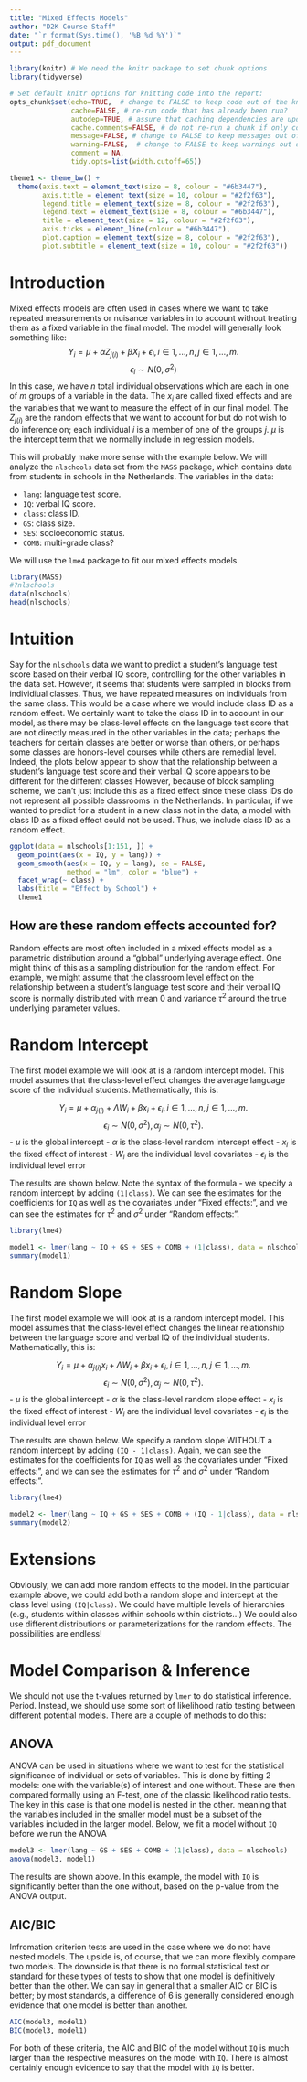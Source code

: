 ```yaml
---
title: "Mixed Effects Models"
author: "D2K Course Staff"
date: "`r format(Sys.time(), '%B %d %Y')`"
output: pdf_document
---
```


```r
library(knitr) # We need the knitr package to set chunk options
library(tidyverse)

# Set default knitr options for knitting code into the report:
opts_chunk$set(echo=TRUE,  # change to FALSE to keep code out of the knitted document
               cache=FALSE, # re-run code that has already been run?
               autodep=TRUE, # assure that caching dependencies are updated correctly
               cache.comments=FALSE, # do not re-run a chunk if only comments are changed
               message=FALSE, # change to FALSE to keep messages out of the knitted document
               warning=FALSE,  # change to FALSE to keep warnings out of the knitted document
               comment = NA,
               tidy.opts=list(width.cutoff=65))

theme1 <- theme_bw() +
  theme(axis.text = element_text(size = 8, colour = "#6b3447"),
        axis.title = element_text(size = 10, colour = "#2f2f63"),
        legend.title = element_text(size = 8, colour = "#2f2f63"),
        legend.text = element_text(size = 8, colour = "#6b3447"), 
        title = element_text(size = 12, colour = "#2f2f63"), 
        axis.ticks = element_line(colour = "#6b3447"),
        plot.caption = element_text(size = 8, colour = "#2f2f63"),
        plot.subtitle = element_text(size = 10, colour = "#2f2f63"))
```

# Introduction

Mixed effects models are often used in cases where we want to take repeated measurements or nuisance variables in to account without treating them as a fixed variable in the final model. The model will generally look something like: $$Y_i = \mu + \alpha Z_{j(i)}+ \beta X_i + \epsilon_i, i \in 1, ..., n, j \in 1, ..., m.$$ $$\epsilon_i \sim N(0, \sigma^2)$$ In this case, we have $n$ total individual observations which are each in one of $m$ groups of a variable in the data. The $x_i$ are called fixed effects and are the variables that we want to measure the effect of in our final model. The $Z_{j(i)}$ are the random effects that we want to account for but do not wish to do inference on; each individual $i$ is a member of one of the groups $j$. $\mu$ is the intercept term that we normally include in regression models.

This will probably make more sense with the example below. We will analyze the `nlschools` data set from the `MASS` package, which contains data from students in schools in the Netherlands. The variables in the data:

- `lang`: language test score.
- `IQ`: verbal IQ score.
- `class`: class ID.
- `GS`: class size.
- `SES`: socioeconomic status.
- `COMB`: multi-grade class?

We will use the `lme4` package to fit our mixed effects models.

\newpage

```r
library(MASS)
#?nlschools
data(nlschools)
head(nlschools)
```

# Intuition

Say for the `nlschools` data we want to predict a student's language test score based on their verbal IQ score, controlling for the other variables in the data set. However, it seems that students were sampled in blocks from individiual classes. Thus, we have repeated measures on individuals from the same class. This would be a case where we would include class ID as a random effect. We certainly want to take the class ID in to account in our model, as there may be class-level effects on the language test score that are not directly measured in the other variables in the data; perhaps the teachers for certain classes are better or worse than others, or perhaps some classes are honors-level courses while others are remedial level. Indeed, the plots below appear to show that the relationship between a student's language test score and their verbal IQ score appears to be different for the different classes However, because of block sampling scheme, we can't just include this as a fixed effect since these class IDs do not represent all possible classrooms in the Netherlands. In particular, if we wanted to predict for a student in a new class not in the data, a model with class ID as a fixed effect could not be used. Thus, we include class ID as a random effect.

```r
ggplot(data = nlschools[1:151, ]) +
  geom_point(aes(x = IQ, y = lang)) + 
  geom_smooth(aes(x = IQ, y = lang), se = FALSE,
              method = "lm", color = "blue") +
  facet_wrap(~ class) + 
  labs(title = "Effect by School") +
  theme1
```

## How are these random effects accounted for?

Random effects are most often included in a mixed effects model as a parametric distribution around a "global" underlying average effect. One might think of this as a sampling distribution for the random effect. For example, we might assume that the classroom level effect on the relationship between a student's language test score and their verbal IQ score is normally distributed with mean 0 and variance $\tau^2$ around the true underlying parameter values. 

\newpage

# Random Intercept

The first model example we will look at is a random intercept model. This model assumes that the class-level effect changes the average language score of the individual students. Mathematically, this is:

$$Y_i = \mu + \alpha_{j(i)}+ \Lambda W_i + \beta x_i + \epsilon_i, i \in 1, ..., n, j \in 1, ..., m.$$ $$\epsilon_i \sim N(0, \sigma^2), \alpha_j \sim N(0, \tau^2).$$ 
- $\mu$ is the global intercept
- $\alpha$ is the class-level random intercept effect
- $x_i$ is the fixed effect of interest
- $W_i$ are the individual level covariates
- $\epsilon_i$ is the individual level error

The results are shown below. Note the syntax of the formula - we specify a random intercept by adding `(1|class)`. We can see the estimates for the coefficients for `IQ` as well as the covariates under "Fixed effects:", and we can see the estimates for $\tau^2$ and $\sigma^2$ under "Random effects:". 

```r
library(lme4)

model1 <- lmer(lang ~ IQ + GS + SES + COMB + (1|class), data = nlschools)
summary(model1)
```

\newpage

# Random Slope

The first model example we will look at is a random intercept model. This model assumes that the class-level effect changes the linear relationship between the language score and verbal IQ of the individual students. Mathematically, this is:

$$Y_i = \mu + \alpha_{j(i)}x_i+ \Lambda W_i + \beta x_i + \epsilon_i, i \in 1, ..., n, j \in 1, ..., m.$$ $$\epsilon_i \sim N(0, \sigma^2), \alpha_j \sim N(0, \tau^2).$$ 
- $\mu$ is the global intercept
- $\alpha$ is the class-level random slope effect
- $x_i$ is the fixed effect of interest
- $W_i$ are the individual level covariates
- $\epsilon_i$ is the individual level error

The results are shown below. We specify a random slope WITHOUT a random intercept by adding `(IQ - 1|class)`. Again, we can see the estimates for the coefficients for `IQ` as well as the covariates under "Fixed effects:", and we can see the estimates for $\tau^2$ and $\sigma^2$ under "Random effects:". 

```r
library(lme4)

model2 <- lmer(lang ~ IQ + GS + SES + COMB + (IQ - 1|class), data = nlschools)
summary(model2)
```

\newpage

# Extensions

Obviously, we can add more random effects to the model. In the particular example above, we could add both a random slope and intercept at the class level using `(IQ|class)`. We could have multiple levels of hierarchies (e.g., students within classes within schools within districts...) We could also use different distributions or parameterizations for the random effects. The possibilities are endless!

# Model Comparison & Inference

We should not use the t-values returned by `lmer` to do statistical inference. Period. Instead, we should use some sort of likelihood ratio testing between different potential models. There are a couple of methods to do this:

## ANOVA

ANOVA can be used in situations where we want to test for the statistical significance of individual or sets of variables. This is done by fitting 2 models: one with the variable(s) of interest and one without. These are then compared formally using an F-test, one of the classic likelihood ratio tests. The key in this case is that one model is nested in the other. meaning that the variables included in the smaller model must be a subset of the variables included in the larger model. Below, we fit a model without `IQ` before we run the ANOVA

```r
model3 <- lmer(lang ~ GS + SES + COMB + (1|class), data = nlschools)
anova(model3, model1)
```

The results are shown above. In this example, the model with `IQ` is significantly better than the one without, based on the p-value from the ANOVA output.

## AIC/BIC

Infromation criterion tests are used in the case where we do not have nested models. The upside is, of course, that we can more flexibly compare two models. The downside is that there is no formal statistical test or standard for these types of tests to show that one model is definitively better than the other. We can say in general that a smaller AIC or BIC is better; by most standards, a difference of 6 is generally considered enough evidence that one model is better than another.

```r
AIC(model3, model1)
BIC(model3, model1)
```

For both of these criteria, the AIC and BIC of the model without `IQ` is much larger than the respective measures on the model with `IQ`. There is almost certainly enough evidence to say that the model with `IQ` is better.